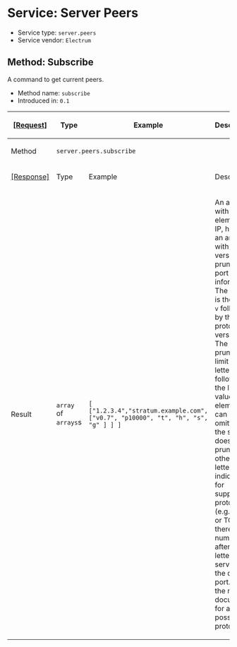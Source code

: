 =Service: Server Peers=

* Service type: <code>server.peers</code>
* Service vendor: <code>Electrum</code>

==Method: Subscribe==

A command to get current peers.

* Method name: <code>subscribe</code>
* Introduced in: <code>0.1</code>

{|
! <ins>[Request]</ins>
! Type
! Example
! Description
|-
! Method
| colspan="3" | <code>server.peers.subscribe</code>
|-
! <ins>[Response]</ins>
! Type
! Example
! Description
|-
! Result
| <code>array</code> of <code>arrays</code>s
| <code>[ ["1.2.3.4","stratum.example.com", ["v0.7", "p10000", "t", "h", "s", "g" ] ] ]</code>
| An array with the elements IP, host and an array with version, pruning and port information. The version is the letter <code>v</code> followed by the protocol version. The pruning limit is letter `p` followed by the limit value. This element can be omitted if the server doesn't prune. The other letters are indicators for supported protocols (e.g. HTTP or TCP). If there is no number after the letter, the server uses the default port. See the main document for all possible protocols.
|}